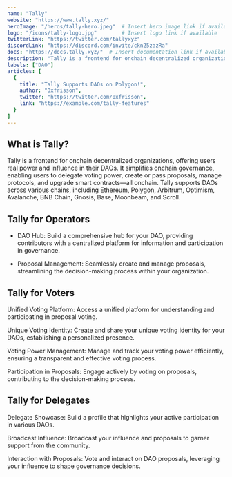 ---
name: "Tally"
website: "https://www.tally.xyz/"
heroImage: "/heros/tally-hero.jpeg"  # Insert hero image link if available
logo: "/icons/tally-logo.jpg"        # Insert logo link if available
twitterLink: "https://twitter.com/tallyxyz"
discordLink: "https://discord.com/invite/ckn25zazRa"
docs: "https://docs.tally.xyz/"  # Insert documentation link if available
description: "Tally is a frontend for onchain decentralized organizations, empowering users with real influence in their DAOs."
labels: ["DAO"]
articles: [
  {
    title: "Tally Supports DAOs on Polygon!",
    author: "0xfrisson",
    twitter: "https://twitter.com/0xfrisson",
    link: "https://example.com/tally-features"
  }
]
---

## What is Tally?

Tally is a frontend for onchain decentralized organizations, offering users real power and influence in their DAOs. It simplifies onchain governance, enabling users to delegate voting power, create or pass proposals, manage protocols, and upgrade smart contracts—all onchain. Tally supports DAOs across various chains, including Ethereum, Polygon, Arbitrum, Optimism, Avalanche, BNB Chain, Gnosis, Base, Moonbeam, and Scroll.

## Tally for Operators

- DAO Hub: Build a comprehensive hub for your DAO, providing contributors with a centralized platform for information and participation in governance.

- Proposal Management: Seamlessly create and manage proposals, streamlining the decision-making process within your organization.

## Tally for Voters

Unified Voting Platform: Access a unified platform for understanding and participating in proposal voting.

Unique Voting Identity: Create and share your unique voting identity for your DAOs, establishing a personalized presence.

Voting Power Management: Manage and track your voting power efficiently, ensuring a transparent and effective voting process.

Participation in Proposals: Engage actively by voting on proposals, contributing to the decision-making process.

## Tally for Delegates

Delegate Showcase: Build a profile that highlights your active participation in various DAOs.

Broadcast Influence: Broadcast your influence and proposals to garner support from the community.

Interaction with Proposals: Vote and interact on DAO proposals, leveraging your influence to shape governance decisions.

